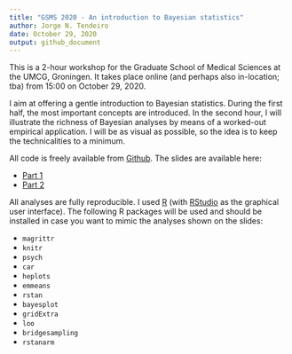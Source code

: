 ```yaml
---
title: "GSMS 2020 - An introduction to Bayesian statistics"
author: Jorge N. Tendeiro
date: October 29, 2020
output: github_document
---
```


This is a 2-hour workshop for the Graduate School of Medical Sciences at the UMCG, Groningen. It takes place online (and perhaps also in-location; tba) from 15:00 on October 29, 2020.

I aim at offering a gentle introduction to Bayesian statistics. During the first half, the most important concepts are introduced. In the second hour, I will illustrate the richness of Bayesian analyses by means of a worked-out empirical application. I will be as visual as possible, so the idea is to keep the technicalities to a minimum.

All code is freely available from [Github](https://github.com/jorgetendeiro/GSMS-2020). The slides are available here:

  - [Part 1](slides/Part1.pdf)
  - [Part 2](slides/Part2.pdf)

All analyses are fully reproducible. I used [R](https://www.r-project.org) (with [RStudio](https://rstudio.com) as the graphical user interface). The following R packages will be used and should be installed in case you want to mimic the analyses shown on the slides:

  - `magrittr`
  - `knitr`
  - `psych`
  - `car`
  - `heplots`
  - `emmeans`
  - `rstan`
  - `bayesplot`
  - `gridExtra`
  - `loo`
  - `bridgesampling`
  - `rstanarm`
